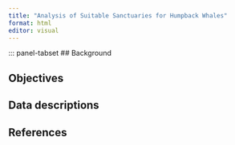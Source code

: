 ```yaml
---
title: "Analysis of Suitable Sanctuaries for Humpback Whales"
format: html
editor: visual
---
```


::: panel-tabset
## Background



## Objectives



## Data descriptions



## References


